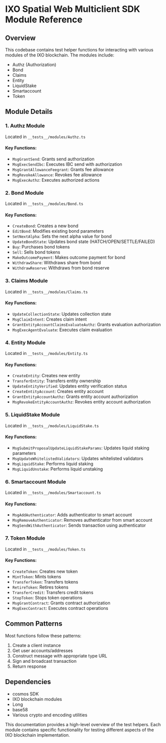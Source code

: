 # IXO Spatial Web Multiclient SDK Module Reference

## Overview

This codebase contains test helper functions for interacting with various modules of the IXO blockchain. The modules include:

- Authz (Authorization)
- Bond
- Claims
- Entity
- LiquidStake
- Smartaccount
- Token

## Module Details

### 1. Authz Module
Located in `__tests__/modules/Authz.ts`

#### Key Functions:
- `MsgGrantSend`: Grants send authorization
- `MsgExecSendIbc`: Executes IBC send with authorization
- `MsgGrantAllowanceFeegrant`: Grants fee allowance
- `MsgRevokeAllowance`: Revokes fee allowance
- `MsgExecAuthz`: Executes authorized actions

### 2. Bond Module
Located in `__tests__/modules/Bond.ts`

#### Key Functions:
- `CreateBond`: Creates a new bond
- `EditBond`: Modifies existing bond parameters
- `SetNextAlpha`: Sets the next alpha value for bond
- `UpdateBondState`: Updates bond state (HATCH/OPEN/SETTLE/FAILED)
- `Buy`: Purchases bond tokens
- `Sell`: Sells bond tokens
- `MakeOutcomePayment`: Makes outcome payment for bond
- `WithdrawShare`: Withdraws share from bond
- `WithdrawReserve`: Withdraws from bond reserve

### 3. Claims Module
Located in `__tests__/modules/Claims.ts`

#### Key Functions:
- `UpdateCollectionState`: Updates collection state
- `MsgClaimIntent`: Creates claim intent
- `GrantEntityAccountClaimsEvaluateAuthz`: Grants evaluation authorization
- `MsgExecAgentEvaluate`: Executes claim evaluation

### 4. Entity Module
Located in `__tests__/modules/Entity.ts`

#### Key Functions:
- `CreateEntity`: Creates new entity
- `TransferEntity`: Transfers entity ownership
- `UpdateEntityVerified`: Updates entity verification status
- `CreateEntityAccount`: Creates entity account
- `GrantEntityAccountAuthz`: Grants entity account authorization
- `MsgRevokeEntityAccountAuthz`: Revokes entity account authorization

### 5. LiquidStake Module
Located in `__tests__/modules/LiquidStake.ts`

#### Key Functions:
- `MsgSubmitProposalUpdateLiquidStakeParams`: Updates liquid staking parameters
- `MsgUpdateWhitelistedValidators`: Updates whitelisted validators
- `MsgLiquidStake`: Performs liquid staking
- `MsgLiquidUnstake`: Performs liquid unstaking

### 6. Smartaccount Module
Located in `__tests__/modules/Smartaccount.ts`

#### Key Functions:
- `MsgAddAuthenticator`: Adds authenticator to smart account
- `MsgRemoveAuthenticator`: Removes authenticator from smart account
- `MsgSendWithAuthenticator`: Sends transaction using authenticator

### 7. Token Module
Located in `__tests__/modules/Token.ts`

#### Key Functions:
- `CreateToken`: Creates new token
- `MintToken`: Mints tokens
- `TransferToken`: Transfers tokens
- `RetireToken`: Retires tokens
- `TransferCredit`: Transfers credit tokens
- `StopToken`: Stops token operations
- `MsgGrantContract`: Grants contract authorization
- `MsgExecContract`: Executes contract operations

## Common Patterns

Most functions follow these patterns:
1. Create a client instance
2. Get user accounts/addresses
3. Construct message with appropriate type URL
4. Sign and broadcast transaction
5. Return response

## Dependencies

- cosmos SDK
- IXO blockchain modules
- Long
- base58
- Various crypto and encoding utilities

This documentation provides a high-level overview of the test helpers. Each module contains specific functionality for testing different aspects of the IXO blockchain implementation.